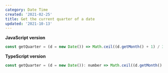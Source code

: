 ```yaml
---
category: Date Time
created: '2021-02-25'
title: Get the current quarter of a date
updated: '2021-10-13'
---
```


**JavaScript version**

```js
const getQuarter = (d = new Date()) => Math.ceil((d.getMonth() + 1) / 3);
```

**TypeScript version**

```js
const getQuarter = (d = new Date()): number => Math.ceil((d.getMonth() + 1) / 3);
```
